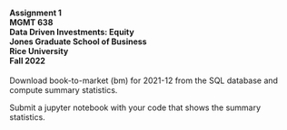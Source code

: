 #### Assignment 1<br>MGMT 638<br>Data Driven Investments: Equity<br>Jones Graduate School of Business<br>Rice University<br>Fall 2022

Download book-to-market (bm) for 2021-12 from the SQL database and compute summary statistics.

Submit a jupyter notebook with your code that shows the summary statistics.